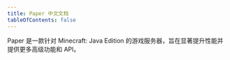```yaml
---
title: Paper 中文文档
tableOfContents: false
---
```



Paper 是一款针对 Minecraft: Java Edition 的游戏服务器，旨在显著提升性能并提供更多高级功能和 API。

<CardGrid>
  <LinkCard
    title="管理"
    description="有关管理 Paper 服务器的信息和教程。"
    href="/paper/admin"
  />
  <LinkCard
    title="开发"
    description="为开发人员提供的有关如何创建和扩展 Paper 插件的信息和教程。"
    href="/paper/dev"
  />
  <LinkCard
    title="贡献"
    description="为希望为 Paper 项目做出贡献的开发人员提供的信息和教程。"
    href="/paper/contributing"
  />
</CardGrid>
